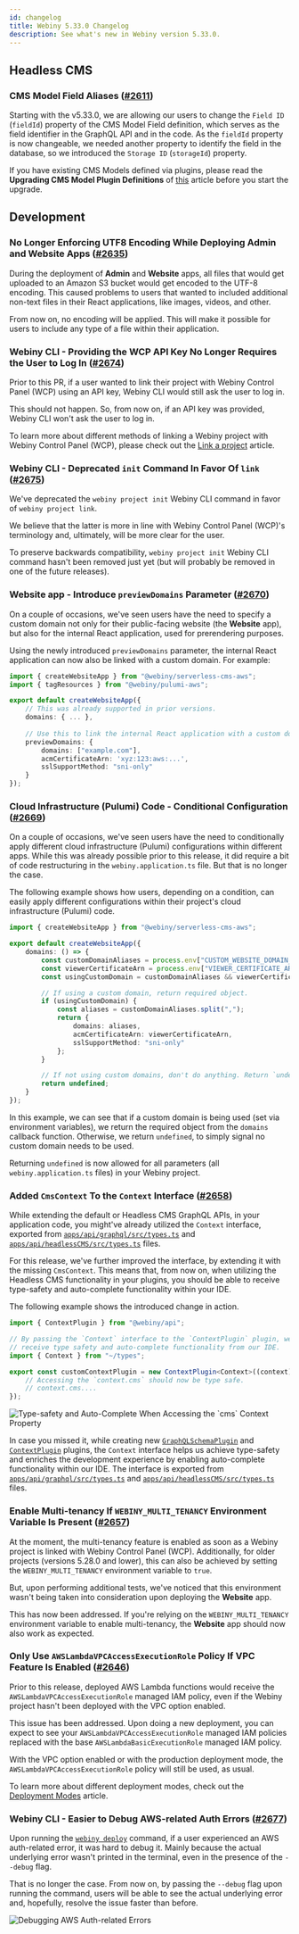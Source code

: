 ```yaml
---
id: changelog
title: Webiny 5.33.0 Changelog
description: See what's new in Webiny version 5.33.0.
---
```



## Headless CMS

### CMS Model Field Aliases ([#2611](https://github.com/webiny/webiny-js/pull/2611))

Starting with the v5.33.0, we are allowing our users to change the `Field ID` (`fieldId`) property of the CMS Model Field definition, which serves as the field identifier in the GraphQL API and in the code.
As the `fieldId` property is now changeable, we needed another property to identify the field in the database, so we introduced the `Storage ID` (`storageId`) property.

If you have existing CMS Models defined via plugins, please read the **Upgrading CMS Model Plugin Definitions** of [this](/docs/headless-cms/extending/content-models-via-code-storage-id#upgrading-cms-model-plugin-definitions) article before you start the upgrade.


## Development

### No Longer Enforcing UTF8 Encoding While Deploying Admin and Website Apps ([#2635](https://github.com/webiny/webiny-js/pull/2635))

During the deployment of **Admin** and **Website** apps, all files that would get uploaded to an Amazon S3 bucket would get encoded to the UTF-8 encoding. This caused problems to users that wanted to included additional non-text files in their React applications, like images, videos, and other.

From now on, no encoding will be applied. This will make it possible for users to include any type of a file within their application.

### Webiny CLI - Providing the WCP API Key No Longer Requires the User to Log In ([#2674](https://github.com/webiny/webiny-js/pull/2674))

Prior to this PR, if a user wanted to link their project with Webiny Control Panel (WCP) using an API key, Webiny CLI would still ask the user to log in. 

This should not happen. So, from now on, if an API key was provided, Webiny CLI won't ask the user to log in.   


<Alert type="info" title="Linking a Webiny Project">

To learn more about different methods of linking a Webiny project with Webiny Control Panel (WCP), please check out the [Link a project](/docs/wcp/link-a-project#ci-cd-environment) article.

</Alert>

                                                                                                                                                                                              
### Webiny CLI - Deprecated `init` Command In Favor Of `link` ([#2675](https://github.com/webiny/webiny-js/pull/2675))

We've deprecated the `webiny project init` Webiny CLI command in favor of `webiny project link`. 

We believe that the latter is more in line with Webiny Control Panel (WCP)'s terminology and, ultimately, will be more clear for the user.

To preserve backwards compatibility, `webiny project init` Webiny CLI command hasn't been removed just yet (but will probably be removed in one of the future releases). 


### Website app - Introduce `previewDomains` Parameter ([#2670](https://github.com/webiny/webiny-js/pull/2670))

On a couple of occasions, we've seen users have the need to specify a custom domain not only for their public-facing website (the **Website** app), but also for the internal React application, used for prerendering purposes.

Using the newly introduced `previewDomains` parameter, the internal React application can now also be linked with a custom domain. For example:

```ts apps/website/webiny.application.ts
import { createWebsiteApp } from "@webiny/serverless-cms-aws";
import { tagResources } from "@webiny/pulumi-aws";

export default createWebsiteApp({
    // This was already supported in prior versions.
    domains: { ... },
    
    // Use this to link the internal React application with a custom domain.
    previewDomains: {
        domains: ["example.com"],
        acmCertificateArn: 'xyz:123:aws:...',
        sslSupportMethod: "sni-only"
    }
});

```

### Cloud Infrastructure (Pulumi) Code - Conditional Configuration ([#2669](https://github.com/webiny/webiny-js/pull/2669))

On a couple of occasions, we've seen users have the need to conditionally apply different cloud infrastructure (Pulumi) configurations within different apps. While this was already possible prior to this release, it did require a bit of code restructuring in the `webiny.application.ts` file. But that is no longer the case.  

The following example shows how users, depending on a condition, can easily apply different configurations within their project's cloud infrastructure (Pulumi) code.  

```ts apps/website/webiny.application.ts
import { createWebsiteApp } from "@webiny/serverless-cms-aws";

export default createWebsiteApp({
    domains: () => {
        const customDomainAliases = process.env["CUSTOM_WEBSITE_DOMAIN_ALIASES"];
        const viewerCertificateArn = process.env["VIEWER_CERTIFICATE_ARN"];
        const usingCustomDomain = customDomainAliases && viewerCertificateArn;

        // If using a custom domain, return required object.
        if (usingCustomDomain) {
            const aliases = customDomainAliases.split(",");
            return {
                domains: aliases,
                acmCertificateArn: viewerCertificateArn,
                sslSupportMethod: "sni-only"
            };
        }

        // If not using custom domains, don't do anything. Return `undefined`.
        return undefined;
    }
});
```

In this example, we can see that if a custom domain is being used (set via environment variables), we return the required object from the `domains` callback function. Otherwise, we return `undefined`, to simply signal no custom domain needs to be used.

<Alert type="info" title="Available For All Apps">

Returning `undefined` is now allowed for all parameters (all `webiny.application.ts` files) in your Webiny project.

</Alert>

### Added `CmsContext` To the `Context` Interface ([#2658](https://github.com/webiny/webiny-js/pull/2658))

While extending the default or Headless CMS GraphQL APIs, in your application code, you might've already utilized the `Context` interface, exported from [`apps/api/graphql/src/types.ts`](https://github.com/webiny/webiny-js/blob/v5.33.0/packages/cwp-template-aws/template/ddb/apps/api/graphql/src/types.ts) and [`apps/api/headlessCMS/src/types.ts`](https://github.com/webiny/webiny-js/blob/v5.33.0/packages/cwp-template-aws/template/ddb/apps/api/headlessCMS/src/types.ts) files. 

For this release, we've further improved the interface, by extending it with the missing `CmsContext`. This means that, from now on, when utilizing the Headless CMS functionality in your plugins, you should be able to receive type-safety and auto-complete functionality within your IDE.

The following example shows the introduced change in action.

```ts apps/api/graphql/src/plugins/customContextPlugin.ts
import { ContextPlugin } from "@webiny/api";

// By passing the `Context` interface to the `ContextPlugin` plugin, we
// receive type safety and auto-complete functionality from our IDE.
import { Context } from "~/types";

export const customContextPlugin = new ContextPlugin<Context>((context) => {
    // Accessing the `context.cms` should now be type safe.
    // context.cms.... 
});

```

<Image src={cmsContext} title="Type-safety and Auto-Complete When Accessing the `cms` Context Property"/>

<Alert type="info" title="Additional Information">

In case you missed it, while creating new [`GraphQLSchemaPlugin`](https://github.com/webiny/webiny-js/blob/v5.33.0/packages/handler-graphql/src/plugins/GraphQLSchemaPlugin.ts#L10) and [`ContextPlugin`](https://github.com/webiny/webiny-js/blob/v5.33.0/packages/handler/src/plugins/ContextPlugin.ts#L7) plugins, the `Context` interface helps us achieve type-safety and enriches the development experience by enabling auto-complete functionality within our IDE. The interface is exported from [`apps/api/graphql/src/types.ts`](https://github.com/webiny/webiny-js/blob/v5.33.0/packages/cwp-template-aws/template/ddb/apps/api/graphql/src/types.ts) and [`apps/api/headlessCMS/src/types.ts`](https://github.com/webiny/webiny-js/blob/v5.33.0/packages/cwp-template-aws/template/ddb/apps/api/headlessCMS/src/types.ts) files. 

</Alert>

### Enable Multi-tenancy If `WEBINY_MULTI_TENANCY` Environment Variable Is Present ([#2657](https://github.com/webiny/webiny-js/pull/2657))

At the moment, the multi-tenancy feature is enabled as soon as a Webiny project is linked with Webiny Control Panel (WCP). Additionally, for older projects (versions 5.28.0 and lower), this can also be achieved by setting the  `WEBINY_MULTI_TENANCY` environment variable to `true`. 

But, upon performing additional tests, we've noticed that this environment wasn't being taken into consideration upon deploying the **Website** app. 

This has now been addressed. If you're relying on the `WEBINY_MULTI_TENANCY` environment variable to enable multi-tenancy, the **Website** app should now also work as expected.

### Only Use `AWSLambdaVPCAccessExecutionRole` Policy If VPC Feature Is Enabled ([#2646](https://github.com/webiny/webiny-js/pull/2646))

Prior to this release, deployed AWS Lambda functions would receive the `AWSLambdaVPCAccessExecutionRole` managed IAM policy, even if the Webiny project hasn't been deployed with the VPC option enabled.

This issue has been addressed. Upon doing a new deployment, you can expect to see your `AWSLambdaVPCAccessExecutionRole` managed IAM policies replaced with the base `AWSLambdaBasicExecutionRole` managed IAM policy.

<Alert type="info" title="Additional Information">

With the VPC option enabled or with the production deployment mode, the `AWSLambdaVPCAccessExecutionRole` policy will still be used, as usual. 

To learn more about different deployment modes, check out the [Deployment Modes](/docs/{version}/architecture/deployment-modes/introduction) article.

</Alert>


### Webiny CLI - Easier to Debug AWS-related Auth Errors ([#2677](https://github.com/webiny/webiny-js/pull/2677))

Upon running the [`webiny deploy`](/docs/{version}/how-to-guides/deployment/deploy-your-project/) command, if a user experienced an AWS auth-related error, it was hard to debug it. Mainly because the actual underlying error wasn't printed in the terminal, even in the presence of the `--debug` flag. 

That is no longer the case. From now on, by passing the `--debug` flag upon running the command, users will be able to see the actual underlying error and, hopefully, resolve the issue faster than before.  
  
<Image src={debugAwsAuthErrors} title="Debugging AWS Auth-related Errors" />
